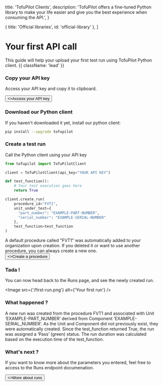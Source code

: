  title: 'TofuPilot Clients',
  description:
    'TofuPilot offers a fine-tuned Python library to make your life easier and give you the best experience when consuming the API.',
}

  { title: 'Official libraries', id: 'official-library' },
]

# Your first API call

This guide will help your upload your first test run using TofuPilot Python client. {{ className: 'lead' }}

### Copy your API key

Access your API key and copy it to clipboard.

<div className="not-prose">
  <Button href="/api-key" variant="text" arrow="right">
    <>Access your API key</>
  </Button>
</div>

### Download our Python client

If you haven't downloaded it yet, install our python client:

<Row>
  <Col>

```bash {{ title: 'bash' }}
pip install --upgrade tofupilot
```

  </Col>
</Row>

### Create a test run

Call the Python client using your API key

<Row>
  <Col>

```python {{ title: 'client.py'}}
from tofupilot import TofuPilotClient

client = TofuPilotClient(api_key="YOUR API KEY")

def test_function():
    # Your test execution goes here
    return True

client.create_run(
    procedure_id="FVT1",
    unit_under_test={
      "part_number": "EXAMPLE-PART-NUMBER",
      "serial_number": "EXAMPLE-SERIAL-NUMBER"
    },
    test_function=test_function
)
```

  </Col>
</Row>

<Note>
  A default procedure called "FVT1" was automatically added to your organization
  upon creation. If you deleted it or want to use another procedure, you can
  always create a new one.
  <div className="not-prose">
    <Button href="#" variant="text" arrow="right">
      <>Create a procedure</>
    </Button>
  </div>
</Note>

### Tada !

You can now head back to the Runs page, and see the newly created run.

<Image src={'/first-run.png'} alt={'Your first run'} />

### What happened ?

A new run was created from the procedure FVT1 and associated with Unit ‘EXAMPLE-PART_NUMBER’ derived from Component ‘EXAMPLE-SERIAL_NUMBER’. As the Unit and Component did not previously exist, they were automatically created. Since the test_function returned True, the run was assigned a ‘Pass’ (green) status. The run duration was calculated based on the execution time of the test_function.

### What's next ?

If you want to know more about the parameters you entered, feel free to access to the Runs endpoint documenation.

<div className="not-prose">
  <Button href="/runs" variant="text" arrow="right">
    <>More about runs</>
  </Button>
</div>

